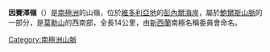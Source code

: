 {{Coord|71|40|S|163|41|E|source:GNIS|display=title}}

'''因賽澤嶺'''（{{lang-en|Incisor Ridge}}）是[[南極洲|南極洲]]的山嶺，位於[[維多利亞地|維多利亞地]]的[[彭內爾海岸|彭內爾海岸]]，屬於[[鮑爾斯山脈|鮑爾斯山脈]]的一部分，是[[莫勒山|莫勒山]]的西南部，全長14公里，由[[新西蘭|新西蘭]]南極名稱委員會命名。

{{Antarctica-geo-stub}}
[[Category:南極洲山脈|Category:南極洲山脈]]